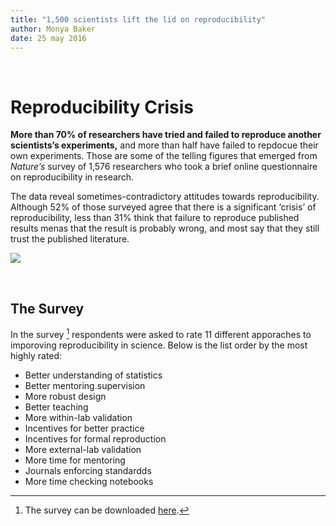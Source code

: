 ```yaml
---
title: "1,500 scientists lift the lid on reproducibility"
author: Monya Baker
date: 25 may 2016
---
```

\

# Reproducibility Crisis
**More than 70% of researchers have tried and failed to reproduce another scientists's experiments,** and more than half have failed to repdocue their own experiments. Those are some of the telling figures that emerged from *Nature's* survey of 1,576 researchers who took a brief online questionnaire on reproducibility in research.

The data reveal sometimes-contradictory attitudes towards reproducibility. Although 52% of those surveyed agree that there is a significant 'crisis' of reproducibility, less than 31% think that failure to reproduce published results menas that the result is probably wrong, and most say that they still trust the published literature.

![](img/crisis.jpeg)

\

## The Survey 

In the survey [^1] respondents were asked to rate 11 different apporaches to imporoving reproducibility in science. Below is the list order by the most highly rated:

[^1]: The survey can be downloaded [here](attch/Reproduciblility Questionnaire.doc).

* Better understanding of statistics
* Better mentoring.supervision
* More robust design
* Better teaching
* More within-lab validation
* Incentives for better practice
* Incentives for formal reproduction
* More external-lab validation
* More time for mentoring
* Journals enforcing standardds
* More time checking notebooks

